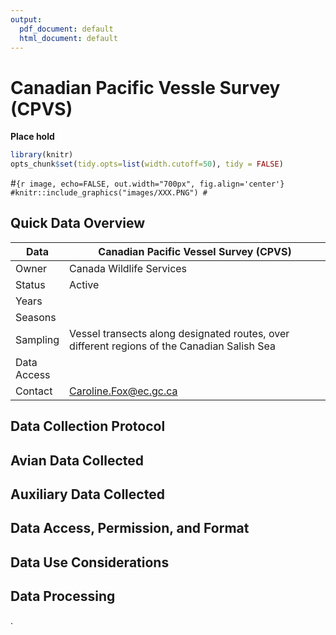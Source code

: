 ```yaml
---
output:
  pdf_document: default
  html_document: default
---
```


# Canadian Pacific Vessle Survey (CPVS) {#CPVS4}

**Place hold**

```r

library(knitr)
opts_chunk$set(tidy.opts=list(width.cutoff=50), tidy = FALSE)

```

\#`{r image, echo=FALSE, out.width="700px", fig.align='center'} #knitr::include_graphics("images/XXX.PNG") #`

## Quick Data Overview {#CPVS4.1}

| Data        | Canadian Pacific Vessel Survey (CPVS)                                                       |
|-------------|---------------------------------------------------------------------------------------------|
| Owner       | Canada Wildlife Services                                                                    |
| Status      | Active                                                                                      |
| Years       |                                                                                             |
| Seasons     |                                                                                             |
| Sampling    | Vessel transects along designated routes, over different regions of the Canadian Salish Sea |
| Data Access |                                                                                             |
| Contact     | [Caroline.Fox\@ec.gc.ca](mailto:Caroline.Fox@ec.gc.ca){.email}                              |

## Data Collection Protocol {#CPVS4.2}

## Avian Data Collected {#CPVS4.3}

## Auxiliary Data Collected {#CPVS4.4}

## Data Access, Permission, and Format {#CPVS4.5}

## Data Use Considerations {#CPVS4.6}

## Data Processing {#CPVS4.7}

.
